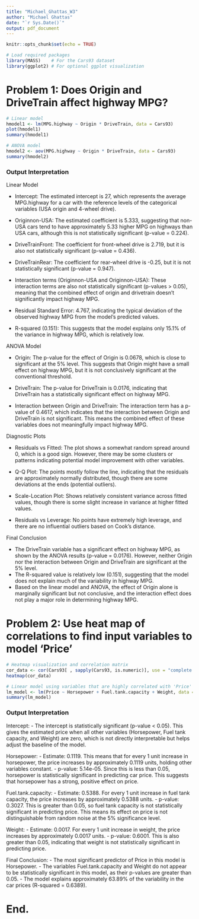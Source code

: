 ```yaml
---
title: "Michael_Ghattas_W3"
author: "Michael Ghattas"
date: "`r Sys.Date()`"
output: pdf_document
---
```


```r
knitr::opts_chunk$set(echo = TRUE)

# Load required packages
library(MASS)    # For the Cars93 dataset
library(ggplot2) # For optional ggplot visualization
```

# Problem 1: Does Origin and DriveTrain affect highway MPG?
```r
# Linear model
hmodel1 <- lm(MPG.highway ~ Origin * DriveTrain, data = Cars93)
plot(hmodel1)
summary(hmodel1)

# ANOVA model
hmodel2 <- aov(MPG.highway ~ Origin * DriveTrain, data = Cars93)
summary(hmodel2)
```

### Output Interpretation

Linear Model

  - Intercept: The estimated intercept is 27, which represents the average MPG.highway for a car with the reference levels of the categorical variables (USA origin and 4-wheel drive).

  - Originnon-USA: The estimated coefficient is 5.333, suggesting that non-USA cars tend to have approximately 5.33 higher MPG on highways than USA cars, although this is not statistically significant (p-value = 0.224).

  - DriveTrainFront: The coefficient for front-wheel drive is 2.719, but it is also not statistically significant (p-value = 0.436).

  - DriveTrainRear: The coefficient for rear-wheel drive is -0.25, but it is not statistically significant (p-value = 0.947).

  - Interaction terms (Originnon-USA and Originnon-USA): These interaction terms are also not statistically significant (p-values > 0.05), meaning that the combined effect of origin and drivetrain doesn't significantly impact highway MPG.

  - Residual Standard Error: 4.767, indicating the typical deviation of the observed highway MPG from the model's predicted values.

  - R-squared (0.151): This suggests that the model explains only 15.1% of the variance in highway MPG, which is relatively low.


ANOVA Model

  - Origin: The p-value for the effect of Origin is 0.0678, which is close to significant at the 5% level. This suggests that Origin might have a small effect on highway MPG, but it is not conclusively significant at the conventional threshold.

  - DriveTrain: The p-value for DriveTrain is 0.0176, indicating that DriveTrain has a statistically significant effect on highway MPG.

  - Interaction between Origin and DriveTrain: The interaction term has a p-value of 0.4617, which indicates that the interaction between Origin and DriveTrain is not significant. This means the combined effect of these variables does not meaningfully impact highway MPG.


Diagnostic Plots

  - Residuals vs Fitted: The plot shows a somewhat random spread around 0, which is a good sign. However, there may be some clusters or patterns indicating potential model improvement with other variables.

  - Q-Q Plot: The points mostly follow the line, indicating that the residuals are approximately normally distributed, though there are some deviations at the ends (potential outliers).

  - Scale-Location Plot: Shows relatively consistent variance across fitted values, though there is some slight increase in variance at higher fitted values.

  - Residuals vs Leverage: No points have extremely high leverage, and there are no influential outliers based on Cook's distance.


Final Conclusion

  - The DriveTrain variable has a significant effect on highway MPG, as shown by the ANOVA results (p-value = 0.0176). However, neither Origin nor the interaction between Origin and DriveTrain are significant at the 5% level.
  - The R-squared value is relatively low (0.151), suggesting that the model does not explain much of the variability in highway MPG.
  - Based on the linear model and ANOVA, the effect of Origin alone is marginally significant but not conclusive, and the interaction effect does not play a major role in determining highway MPG.

# Problem 2: Use heat map of correlations to find input variables to model 'Price'
```r
# Heatmap visualization and correlation matrix
cor_data <- cor(Cars93[ , sapply(Cars93, is.numeric)], use = "complete.obs")
heatmap(cor_data)

# Linear model using variables that are highly correlated with 'Price'
lm_model <- lm(Price ~ Horsepower + Fuel.tank.capacity + Weight, data = Cars93)
summary(lm_model)
```

### Output Interpretation

Intercept:
  - The intercept is statistically significant (p-value < 0.05). This gives the estimated price when all other variables (Horsepower, Fuel tank capacity, and Weight) are zero, which is not directly interpretable but helps adjust the baseline of the model.

Horsepower:
  - Estimate: 0.1119. This means that for every 1 unit increase in horsepower, the price increases by approximately 0.1119 units, holding other variables constant.
  - p-value: 5.14e-05. Since this is less than 0.05, horsepower is statistically significant in predicting car price. This suggests that horsepower has a strong, positive effect on price.

Fuel.tank.capacity:
  - Estimate: 0.5388. For every 1 unit increase in fuel tank capacity, the price increases by approximately 0.5388 units.
  - p-value: 0.3027. This is greater than 0.05, so fuel tank capacity is not statistically significant in predicting price. This means its effect on price is not distinguishable from random noise at the 5% significance level.

Weight:
  - Estimate: 0.0017. For every 1 unit increase in weight, the price increases by approximately 0.0017 units.
  - p-value: 0.6001. This is also greater than 0.05, indicating that weight is not statistically significant in predicting price.

Final Conclusion:
  - The most significant predictor of Price in this model is Horsepower.
  - The variables Fuel.tank.capacity and Weight do not appear to be statistically significant in this model, as their p-values are greater than 0.05.
  - The model explains approximately 63.89% of the variability in the car prices (R-squared = 0.6389).


# End.
